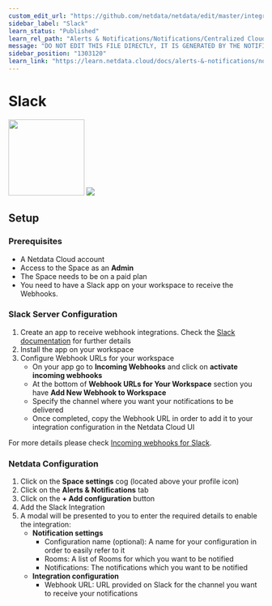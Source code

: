 ```yaml
---
custom_edit_url: "https://github.com/netdata/netdata/edit/master/integrations/cloud-notifications/metadata.yaml"
sidebar_label: "Slack"
learn_status: "Published"
learn_rel_path: "Alerts & Notifications/Notifications/Centralized Cloud Notifications"
message: "DO NOT EDIT THIS FILE DIRECTLY, IT IS GENERATED BY THE NOTIFICATION'S metadata.yaml FILE"
sidebar_position: "1303120"
learn_link: "https://learn.netdata.cloud/docs/alerts-&-notifications/notifications/centralized-cloud-notifications/slack"
---
```



# Slack

<img src="https://netdata.cloud/img/slack.png" width="150"/>

<img src="https://img.shields.io/badge/maintained%20by-Netdata-%2300ab44" />

## Setup

### Prerequisites

- A Netdata Cloud account
- Access to the Space as an **Admin**
- The Space needs to be on a paid plan
- You need to have a Slack app on your workspace to receive the Webhooks.

### Slack Server Configuration

1. Create an app to receive webhook integrations. Check the [Slack documentation](https://api.slack.com/apps?new_app=1) for further details
2. Install the app on your workspace
3. Configure Webhook URLs for your workspace
    - On your app go to **Incoming Webhooks** and click on **activate incoming webhooks**
    - At the bottom of **Webhook URLs for Your Workspace** section you have **Add New Webhook to Workspace**
    - Specify the channel where you want your notifications to be delivered
    - Once completed, copy the Webhook URL in order to add it to your integration configuration in the Netdata Cloud UI

For more details please check [Incoming webhooks for Slack](https://slack.com/help/articles/115005265063-Incoming-webhooks-for-Slack).

### Netdata Configuration

1. Click on the **Space settings** cog (located above your profile icon)
2. Click on the **Alerts & Notifications** tab
3. Click on the **+ Add configuration** button
4. Add the Slack Integration
5. A modal will be presented to you to enter the required details to enable the integration:
    - **Notification settings**
      - Configuration name (optional): A name for your configuration in order to easily refer to it
      - Rooms: A list of Rooms for which you want to be notified
      - Notifications: The notifications which you want to be notified
    - **Integration configuration**
      - Webhook URL: URL provided on Slack for the channel you want to receive your notifications


